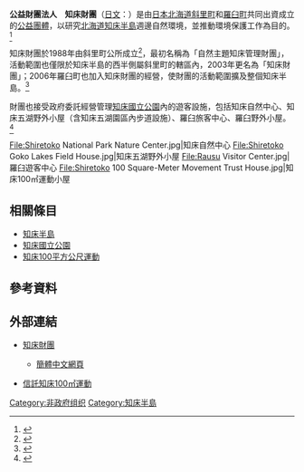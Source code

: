 '''公益財團法人　知床財團'''（[[日文|日文]]：'''{{lang|ja|公益財団法人　知床財団}}'''）是由[[日本|日本]][[北海道|北海道]][[斜里町|斜里町]]和[[羅臼町|羅臼町]]共同出資成立的[[公益團體|公益團體]]，以研究[[北海道|北海道]][[知床半島|知床半島]]週邊自然環境，並推動環境保護工作為目的。<ref>{{Cite web| url=http://www.shiretoko.or.jp/about/outline/| title=組織概要| publisher=知床財團| accessdate=2016-01-30| language=ja| archive-date=2016-02-04| archive-url=https://web.archive.org/web/20160204031016/http://www.shiretoko.or.jp/about/outline/| dead-url=no}}</ref>

知床財團於1988年由斜里町公所成立<ref>{{Cite web| url=http://e-info.org.tw/node/87306| title=信託了，然後呢？ 知床自然教育中心的夢想軌跡| author=溫于璇| work=環境資訊中心| publisher=社團法人台灣環境資訊協會| accessdate=2016-01-30| archive-date=2016-02-02| archive-url=https://web.archive.org/web/20160202115223/http://e-info.org.tw/node/87306| dead-url=no}}</ref>，最初名稱為「自然主題知床管理財團」，活動範圍也僅限於知床半島的西半側屬斜里町的轄區內，2003年更名為「知床財團」；2006年羅臼町也加入知床財團的經營，使財團的活動範圍擴及整個知床半島。<ref>{{Cite web| url=http://www.shiretoko.or.jp/about/history/| title=知床財團的歴史| publisher=知床財團| accessdate=2016-01-30| language=ja| archive-date=2016-02-03| archive-url=https://web.archive.org/web/20160203205745/http://www.shiretoko.or.jp/about/history/| dead-url=no}}</ref>

財團也接受政府委託經營管理[[知床國立公園|知床國立公園]]內的遊客設施，包括知床自然中心、知床五湖野外小屋（含知床五湖園區內步道設施）、羅臼旅客中心、羅臼野外小屋。<ref>{{cite web| url=http://www.shiretoko.or.jp/about/| title=關於知床財團| publisher=知床財團| accessdate=2016-01-30| language=ja| archive-date=2016-02-04| archive-url=https://web.archive.org/web/20160204051232/http://www.shiretoko.or.jp/about/| dead-url=no}}</ref>

<gallery widths=200px heights=150px>
File:Shiretoko National Park Nature Center.jpg|知床自然中心
File:Shiretoko Goko Lakes Field House.jpg|知床五湖野外小屋
File:Rausu Visitor Center.jpg|羅臼遊客中心
File:Shiretoko 100 Square-Meter Movement Trust House.jpg|知床100㎡運動小屋
</gallery>

== 相關條目 ==
* [[知床半島|知床半島]]
* [[知床國立公園|知床國立公園]]
* [[知床100平方公尺運動|知床100平方公尺運動]]

== 參考資料 ==
{{reflist}}

== 外部連結 ==
* {{Ja}} [http://www.shiretoko.or.jp/ 知床財團] {{Wayback|url=http://www.shiretoko.or.jp/ |date=20160117093301 }}
** {{Zh-cn}} [http://www.shiretoko.or.jp/cn/ 簡體中文網頁] {{Wayback|url=http://www.shiretoko.or.jp/cn/ |date=20160328095725 }}
* {{Ja}} [http://100m2.shiretoko.or.jp/ 信託知床100㎡運動] {{Wayback|url=http://100m2.shiretoko.or.jp/ |date=20160215132211 }}

{{DEFAULTSORT:shiretoko}}

[[Category:非政府组织|Category:非政府组织]]
[[Category:知床半島|Category:知床半島]]